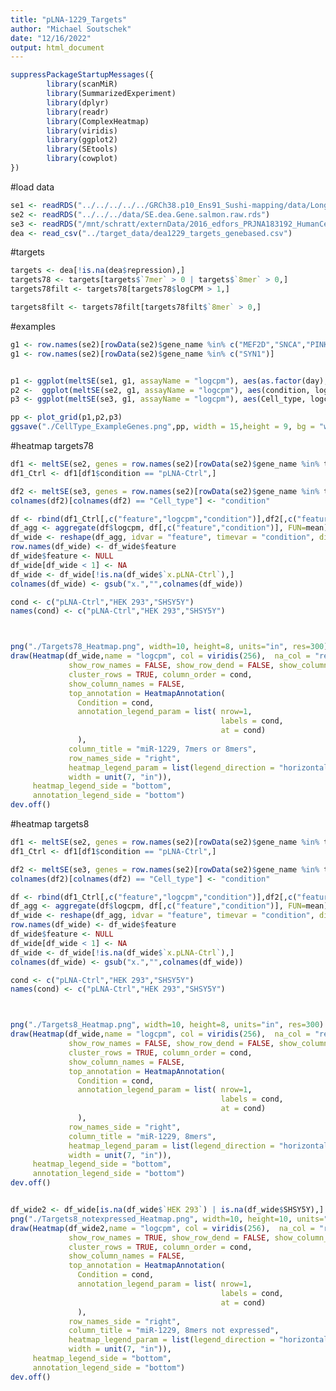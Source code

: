 ```yaml
---
title: "pLNA-1229_Targets"
author: "Michael Soutschek"
date: "12/16/2022"
output: html_document
---
```




```r
suppressPackageStartupMessages({
        library(scanMiR)
        library(SummarizedExperiment)
        library(dplyr)
        library(readr)
        library(ComplexHeatmap)
        library(viridis)
        library(ggplot2)
        library(SEtools)
        library(cowplot)
})
```



#load data
```r
se1 <- readRDS("../../../../../GRCh38.p10_Ens91_Sushi-mapping/data/Long_RNA/longRNA_noRound.DEA.SE.rds") 
se2 <- readRDS("../../../data/SE.dea.Gene.salmon.raw.rds")
se3 <- readRDS("/mnt/schratt/externData/2016_edfors_PRJNA183192_HumanCellLines_RNAseq/R/SE.dea.Gene.salmon.raw.rds")
dea <- read_csv("../target_data/dea1229_targets_genebased.csv")
```

#targets
```r
targets <- dea[!is.na(dea$repression),]
targets78 <- targets[targets$`7mer` > 0 | targets$`8mer` > 0,]
targets78filt <- targets78[targets78$logCPM > 1,]

targets8filt <- targets78filt[targets78filt$`8mer` > 0,]
```


#examples
```r
g1 <- row.names(se2)[rowData(se2)$gene_name %in% c("MEF2D","SNCA","PINK1")]
g1 <- row.names(se2)[rowData(se2)$gene_name %in% c("SYN1")]


p1 <- ggplot(meltSE(se1, g1, assayName = "logcpm"), aes(as.factor(day), logcpm)) + geom_violin() + geom_point(aes(color = experiment)) +  facet_wrap(~feature, scale="free") + coord_cartesian(ylim = c(0,NA))
p2 <-  ggplot(meltSE(se2, g1, assayName = "logcpm"), aes(condition, logcpm)) + geom_violin() + geom_point(aes(color = diff)) +  facet_wrap(~feature, scale="free") + coord_cartesian(ylim = c(0,NA))
p3 <- ggplot(meltSE(se3, g1, assayName = "logcpm"), aes(Cell_type, logcpm)) + geom_violin() + geom_point() +  facet_wrap(~feature, scale="free") + coord_cartesian(ylim = c(0,NA))

pp <- plot_grid(p1,p2,p3)
ggsave("./CellType_ExampleGenes.png",pp, width = 15,height = 9, bg = "white")
```


#heatmap targets78
```r

df1 <- meltSE(se2, genes = row.names(se2)[rowData(se2)$gene_name %in% targets78filt$symbol], assayName = "logcpm")
df1_Ctrl <- df1[df1$condition == "pLNA-Ctrl",]

df2 <- meltSE(se3, genes = row.names(se2)[rowData(se2)$gene_name %in% targets78filt$symbol], assayName = "logcpm")
colnames(df2)[colnames(df2) == "Cell_type"] <- "condition"

df <- rbind(df1_Ctrl[,c("feature","logcpm","condition")],df2[,c("feature","logcpm","condition")])
df_agg <- aggregate(df$logcpm, df[,c("feature","condition")], FUN=mean)
df_wide <- reshape(df_agg, idvar = "feature", timevar = "condition", direction = "wide")
row.names(df_wide) <- df_wide$feature
df_wide$feature <- NULL
df_wide[df_wide < 1] <- NA
df_wide <- df_wide[!is.na(df_wide$`x.pLNA-Ctrl`),]
colnames(df_wide) <- gsub("x.","",colnames(df_wide))

cond <- c("pLNA-Ctrl","HEK 293","SHSY5Y")
names(cond) <- c("pLNA-Ctrl","HEK 293","SHSY5Y")



png("./Targets78_Heatmap.png", width=10, height=8, units="in", res=300)
draw(Heatmap(df_wide,name = "logcpm", col = viridis(256),  na_col = "red",
             show_row_names = FALSE, show_row_dend = FALSE, show_column_dend = FALSE,
             cluster_rows = TRUE, column_order = cond,
             show_column_names = FALSE, 
             top_annotation = HeatmapAnnotation(
               Condition = cond,
               annotation_legend_param = list( nrow=1,
                                               labels = cond,
                                               at = cond)
               ),
             column_title = "miR-1229, 7mers or 8mers",
             row_names_side = "right", 
             heatmap_legend_param = list(legend_direction = "horizontal"),
             width = unit(7, "in")),
     heatmap_legend_side = "bottom",
     annotation_legend_side = "bottom")
dev.off()
```




#heatmap targets8
```r

df1 <- meltSE(se2, genes = row.names(se2)[rowData(se2)$gene_name %in% targets8filt$symbol], assayName = "logcpm")
df1_Ctrl <- df1[df1$condition == "pLNA-Ctrl",]

df2 <- meltSE(se3, genes = row.names(se2)[rowData(se2)$gene_name %in% targets8filt$symbol], assayName = "logcpm")
colnames(df2)[colnames(df2) == "Cell_type"] <- "condition"

df <- rbind(df1_Ctrl[,c("feature","logcpm","condition")],df2[,c("feature","logcpm","condition")])
df_agg <- aggregate(df$logcpm, df[,c("feature","condition")], FUN=mean)
df_wide <- reshape(df_agg, idvar = "feature", timevar = "condition", direction = "wide")
row.names(df_wide) <- df_wide$feature
df_wide$feature <- NULL
df_wide[df_wide < 1] <- NA
df_wide <- df_wide[!is.na(df_wide$`x.pLNA-Ctrl`),]
colnames(df_wide) <- gsub("x.","",colnames(df_wide))

cond <- c("pLNA-Ctrl","HEK 293","SHSY5Y")
names(cond) <- c("pLNA-Ctrl","HEK 293","SHSY5Y")



png("./Targets8_Heatmap.png", width=10, height=8, units="in", res=300)
draw(Heatmap(df_wide,name = "logcpm", col = viridis(256),  na_col = "red",
             show_row_names = FALSE, show_row_dend = FALSE, show_column_dend = FALSE,
             cluster_rows = TRUE, column_order = cond,
             show_column_names = FALSE, 
             top_annotation = HeatmapAnnotation(
               Condition = cond,
               annotation_legend_param = list( nrow=1,
                                               labels = cond,
                                               at = cond)
               ),
             row_names_side = "right", 
             column_title = "miR-1229, 8mers",
             heatmap_legend_param = list(legend_direction = "horizontal"),
             width = unit(7, "in")),
     heatmap_legend_side = "bottom",
     annotation_legend_side = "bottom")
dev.off()


df_wide2 <- df_wide[is.na(df_wide$`HEK 293`) | is.na(df_wide$SHSY5Y),]
png("./Targets8_notexpressed_Heatmap.png", width=10, height=10, units="in", res=300)
draw(Heatmap(df_wide2,name = "logcpm", col = viridis(256),  na_col = "red",
             show_row_names = TRUE, show_row_dend = FALSE, show_column_dend = FALSE,
             cluster_rows = TRUE, column_order = cond,
             show_column_names = FALSE, 
             top_annotation = HeatmapAnnotation(
               Condition = cond,
               annotation_legend_param = list( nrow=1,
                                               labels = cond,
                                               at = cond)
               ),
             row_names_side = "right", 
             column_title = "miR-1229, 8mers not expressed",
             heatmap_legend_param = list(legend_direction = "horizontal"),
             width = unit(7, "in")),
     heatmap_legend_side = "bottom",
     annotation_legend_side = "bottom")
dev.off()
```









